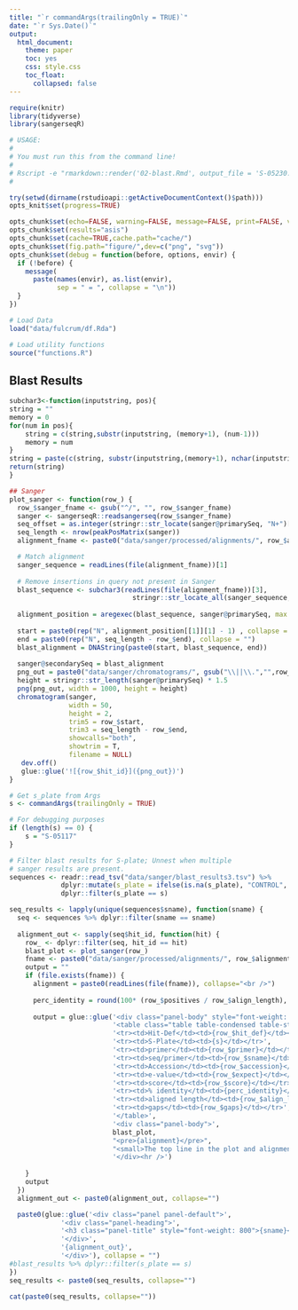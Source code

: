 ```yaml
---
title: "`r commandArgs(trailingOnly = TRUE)`"
date: "`r Sys.Date()`"
output: 
  html_document:
    theme: paper
    toc: yes
    css: style.css
    toc_float:
      collapsed: false
---
```


```r
require(knitr)
library(tidyverse)
library(sangerseqR)

# USAGE:
#
# You must run this from the command line!
#
# Rscript -e "rmarkdown::render('02-blast.Rmd', output_file = 'S-05230.html', output_dir ='data/sanger/reports/')" S-05230
#

try(setwd(dirname(rstudioapi::getActiveDocumentContext()$path)))
opts_knit$set(progress=TRUE)

opts_chunk$set(echo=FALSE, warning=FALSE, message=FALSE, print=FALSE, verbose=TRUE)
opts_chunk$set(results="asis")
opts_chunk$set(cache=TRUE,cache.path="cache/")
opts_chunk$set(fig.path="figure/",dev=c("png", "svg"))
opts_chunk$set(debug = function(before, options, envir) {
  if (!before) {
    message(
      paste(names(envir), as.list(envir),
            sep = " = ", collapse = "\n"))
  }
})

# Load Data
load("data/fulcrum/df.Rda")

# Load utility functions
source("functions.R")

```

## Blast Results

```r

subchar3<-function(inputstring, pos){
string = ""
memory = 0
for(num in pos){
    string = c(string,substr(inputstring, (memory+1), (num-1)))
    memory = num
}
string = paste(c(string, substr(inputstring,(memory+1), nchar(inputstring))),collapse = "")
return(string)
}

## Sanger
plot_sanger <- function(row_) {
  row_$sanger_fname <- gsub("^/", "", row_$sanger_fname)
  sanger <- sangerseqR::readsangerseq(row_$sanger_fname)
  seq_offset = as.integer(stringr::str_locate(sanger@primarySeq, "N+")[1,'end'])
  seq_length <- nrow(peakPosMatrix(sanger))
  alignment_fname <- paste0("data/sanger/processed/alignments/", row_$alignment_fname)

  # Match alignment
  sanger_sequence = readLines(file(alignment_fname))[1]
  
  # Remove insertions in query not present in Sanger
  blast_sequence <- subchar3(readLines(file(alignment_fname))[3],
                               stringr::str_locate_all(sanger_sequence, "[-]{1}")[[1]][,"start"])
  
  alignment_position = aregexec(blast_sequence, sanger@primarySeq, max = 50)
  
  start = paste0(rep("N", alignment_position[[1]][1] - 1) , collapse = "")
  end = paste0(rep("N", seq_length - row_$end), collapse = "")
  blast_alignment = DNAString(paste0(start, blast_sequence, end))
  
  sanger@secondarySeq = blast_alignment
  png_out = paste0("data/sanger/chromatograms/", gsub("\\||\\.","",row_$hit_id), ".png")
  height = stringr::str_length(sanger@primarySeq) * 1.5
  png(png_out, width = 1000, height = height)
  chromatogram(sanger,
               width = 50,
               height = 2,
               trim5 = row_$start,
               trim3 = seq_length - row_$end,
               showcalls="both",
               showtrim = T,
               filename = NULL)
   dev.off()
   glue::glue('![{row_$hit_id}]({png_out})')
}

# Get s_plate from Args
s <- commandArgs(trailingOnly = TRUE)

# For debugging purposes
if (length(s) == 0) {
    s = "S-05117"
}

# Filter blast results for S-plate; Unnest when multiple
# sanger results are present.
sequences <- readr::read_tsv("data/sanger/blast_results3.tsv") %>%
             dplyr::mutate(s_plate = ifelse(is.na(s_plate), "CONTROL", s_plate)) %>%
             dplyr::filter(s_plate == s)

seq_results <- lapply(unique(sequences$sname), function(sname) {
  seq <- sequences %>% dplyr::filter(sname == sname)
  
  alignment_out <- sapply(seq$hit_id, function(hit) {
    row_ <- dplyr::filter(seq, hit_id == hit)
    blast_plot <- plot_sanger(row_)
    fname <- paste0("data/sanger/processed/alignments/", row_$alignment_fname)
    output = ""
    if (file.exists(fname)) {
      alignment = paste0(readLines(file(fname)), collapse="<br />")
      
      perc_identity = round(100* (row_$positives / row_$align_length), 2)
      
      output = glue::glue('<div class="panel-body" style="font-weight: 800"><h4>{row_$hit_id}</h4></div>',
                          '<table class="table table-condensed table-striped table-bordered">',
                          '<tr><td>Hit-Def</td><td>{row_$hit_def}</td></tr>',
                          '<tr><td>S-Plate</td><td>{s}</td></tr>',
                          '<tr><td>primer</td><td>{row_$primer}</td></tr>',
                          '<tr><td>seq/primer</td><td>{row_$sname}</td></tr>',
                          '<tr><td>Accession</td><td>{row_$accession}</td></tr>',
                          '<tr><td>e-value</td><td>{row_$expect}</td></tr>',
                          '<tr><td>score</td><td>{row_$score}</td></tr>',
                          '<tr><td>% identity</td><td>{perc_identity}</td></tr>',
                          '<tr><td>aligned length</td><td>{row_$align_length}</td></tr>',
                          '<tr><td>gaps</td><td>{row_$gaps}</td></tr>',
                          '</table>',
                          '<div class="panel-body">',
                          blast_plot,
                          "<pre>{alignment}</pre>",
                          "<small>The top line in the plot and alignment is the Sanger sequence. The Bottom line in the plot and alignment is the BLAST result. Red hatches indicate regions that were trimmed; Blue regions indicate mismatches.</small>",
                          '</div><hr />')
      
    } 
    output
  })
  alignment_out <- paste0(alignment_out, collapse="")

  paste0(glue::glue('<div class="panel panel-default">',
             '<div class="panel-heading">',
             '<h3 class="panel-title" style="font-weight: 800">{sname}</h3>',
             '</div>',
             '{alignment_out}',
             '</div>'), collapse = "")
#blast_results %>% dplyr::filter(s_plate == s)
})
seq_results <- paste0(seq_results, collapse="")

cat(paste0(seq_results, collapse=""))

```
